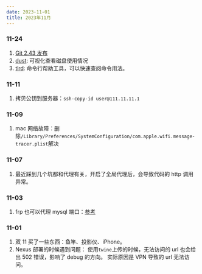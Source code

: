 ```yaml
---
date: 2023-11-01
title: 2023年11月
---
```


### 11-24

1. [Git 2.43 发布](https://github.blog/2023-11-20-highlights-from-git-2-43/)
2. [dust](https://github.com/bootandy/dust): 可视化查看磁盘使用情况
3. [tlrd](https://github.com/tldr-pages/tldr): 命令行帮助工具，可以快速查阅命令用法。

### 11-11

1. 拷贝公钥到服务器：`ssh-copy-id user@111.11.11.1`

### 11-09

1. mac 网络故障：删除`/Library/Preferences/SystemConfiguration/com.apple.wifi.message-tracer.plist`解决

### 11-07

1. 最近踩到几个坑都和代理有关，开启了全局代理后，会导致代码的 http 调用异常。

### 11-03

1. frp 也可以代理 mysql 端口：[参考](https://www.jianshu.com/p/1b5dd6bd14c2)

### 11-01

1. 双 11 买了一些东西：鱼竿、投影仪、iPhone。
2. Nexus 部署的时候遇到问题：
   使用`twine`上传的时候，无法访问的 url 也会给出 502 错误，影响了 debug 的方向。 实际原因是 VPN 导致的 url 无法访问。